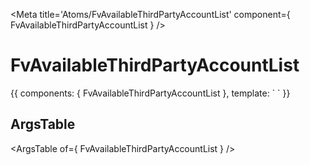 
<Meta title='Atoms/FvAvailableThirdPartyAccountList' component={ FvAvailableThirdPartyAccountList } />

# FvAvailableThirdPartyAccountList

<Canvas>
<Story name='Common' height='150px'>{{
  components: { FvAvailableThirdPartyAccountList },
  template: `<FvAvailableThirdPartyAccountList>
  </FvAvailableThirdPartyAccountList>`
}}</Story>
</Canvas>

## ArgsTable

<ArgsTable of={ FvAvailableThirdPartyAccountList } />
